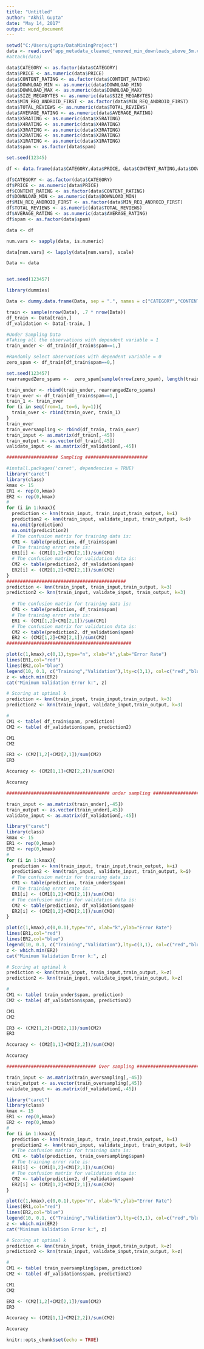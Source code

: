 ```yaml
---
title: "Untitled"
author: "Akhil Gupta"
date: "May 14, 2017"
output: word_document
---
```


```r
setwd("C:/Users/gupta/DataMiningProject")
data <- read.csv('app_metadata_cleaned_removed_min_downloads_above_5m.csv')
#attach(data)

data$CATEGORY <- as.factor(data$CATEGORY)
data$PRICE <- as.numeric(data$PRICE)
data$CONTENT_RATING <- as.factor(data$CONTENT_RATING)
data$DOWNLOAD_MIN <- as.numeric(data$DOWNLOAD_MIN)
data$DOWNLOAD_MAX <- as.numeric(data$DOWNLOAD_MAX)
data$SIZE_MEGABYTES <- as.numeric(data$SIZE_MEGABYTES)
data$MIN_REQ_ANDROID_FIRST <- as.factor(data$MIN_REQ_ANDROID_FIRST)
data$TOTAL_REVIEWS <- as.numeric(data$TOTAL_REVIEWS)
data$AVERAGE_RATING <- as.numeric(data$AVERAGE_RATING)
data$X5RATING <- as.numeric(data$X5RATING)
data$X4RATING <- as.numeric(data$X4RATING)
data$X3RATING <- as.numeric(data$X3RATING)
data$X2RATING <- as.numeric(data$X2RATING)
data$X1RATING <- as.numeric(data$X1RATING)
data$spam <- as.factor(data$spam)

set.seed(12345)

df <- data.frame(data$CATEGORY,data$PRICE, data$CONTENT_RATING,data$DOWNLOAD_MIN,data$MIN_REQ_ANDROID_FIRST,data$TOTAL_REVIEWS,data$AVERAGE_RATING,data$spam)

df$CATEGORY <- as.factor(data$CATEGORY)
df$PRICE <- as.numeric(data$PRICE)
df$CONTENT_RATING <- as.factor(data$CONTENT_RATING)
df$DOWNLOAD_MIN <- as.numeric(data$DOWNLOAD_MIN)
df$MIN_REQ_ANDROID_FIRST <- as.factor(data$MIN_REQ_ANDROID_FIRST)
df$TOTAL_REVIEWS <- as.numeric(data$TOTAL_REVIEWS)
df$AVERAGE_RATING <- as.numeric(data$AVERAGE_RATING)
df$spam <- as.factor(data$spam)

data <- df

num.vars <- sapply(data, is.numeric)

data[num.vars] <- lapply(data[num.vars], scale)

Data <- data


set.seed(123457)

library(dummies)

Data <- dummy.data.frame(Data, sep = ".", names = c("CATEGORY","CONTENT_RATING","MIN_REQ_ANDROID_FIRST"))

train <- sample(nrow(Data), .7 * nrow(Data))
df_train <- Data[train,]
df_validation <- Data[-train, ]

#Under Sampling Data
#Taking all the observations with dependent variable = 1
train_under <- df_train[df_train$spam==1,]

#Randomly select observations with dependent variable = 0
zero_spam <- df_train[df_train$spam==0,]

set.seed(123457)
rearrangedZero_spams <-  zero_spam[sample(nrow(zero_spam), length(train_under$spam)),]

train_under <- rbind(train_under, rearrangedZero_spams)
train_over <- df_train[df_train$spam==1,]
train_1 <- train_over
for (i in seq(from=1, to=6, by=1)){
  train_over <- rbind(train_over, train_1)
}
train_over
train_oversampling <- rbind(df_train, train_over)
train_input <- as.matrix(df_train[,-45])
train_output <- as.vector(df_train[,45])
validate_input <- as.matrix(df_validation[,-45])

################### Sampling #######################

#install.packages('caret', dependencies = TRUE)
library("caret")
library(class)
kmax <- 15
ER1 <- rep(0,kmax)
ER2 <- rep(0,kmax)
#
for (i in 1:kmax){
  prediction <- knn(train_input, train_input,train_output, k=i)
  prediction2 <- knn(train_input, validate_input, train_output, k=i)
  na.omit(prediction)
  na.omit(predicition2)
  # The confusion matrix for training data is:
  CM1 <- table(prediction, df_train$spam)
  # The training error rate is:
  ER1[i] <- (CM1[1,2]+CM1[2,1])/sum(CM1)
  # The confusion matrix for validation data is: 
  CM2 <- table(prediction2, df_validation$spam)
  ER2[i] <- (CM2[1,2]+CM2[2,1])/sum(CM2)
}
############################################
prediction <- knn(train_input, train_input,train_output, k=3)
prediction2 <- knn(train_input, validate_input, train_output, k=3)
  
  # The confusion matrix for training data is:
  CM1 <- table(prediction, df_train$spam)
  # The training error rate is:
  ER1 <- (CM1[1,2]+CM1[2,1])/sum(CM1)
  # The confusion matrix for validation data is: 
  CM2 <- table(prediction2, df_validation$spam)
  ER2 <- (CM2[1,2]+CM2[2,1])/sum(CM2)
##############################################

plot(c(1,kmax),c(0,1),type="n", xlab="k",ylab="Error Rate")
lines(ER1,col="red")
lines(ER2,col="blue")
legend(10, 0.1, c("Training","Validation"),lty=c(3,1), col=c("red","blue"))
z <- which.min(ER2)
cat("Minimum Validation Error k:", z)

# Scoring at optimal k
prediction <- knn(train_input, train_input,train_output, k=3)
prediction2 <- knn(train_input, validate_input,train_output, k=3)

#
CM1 <- table( df_train$spam, prediction)
CM2 <- table( df_validation$spam, prediction2)

CM1
CM2

ER3 <- (CM2[1,2]+CM2[2,1])/sum(CM2)
ER3

Accuracy <- (CM2[1,1]+CM2[2,2])/sum(CM2)

Accuracy

###################################### under sampling ###########################

train_input <- as.matrix(train_under[,-45])
train_output <- as.vector(train_under[,45])
validate_input <- as.matrix(df_validation[,-45])

library("caret")
library(class)
kmax <- 15
ER1 <- rep(0,kmax)
ER2 <- rep(0,kmax)
#
for (i in 1:kmax){
  prediction <- knn(train_input, train_input,train_output, k=i)
  prediction2 <- knn(train_input, validate_input, train_output, k=i)
  # The confusion matrix for training data is:
  CM1 <- table(prediction, train_under$spam)
  # The training error rate is:
  ER1[i] <- (CM1[1,2]+CM1[2,1])/sum(CM1)
  # The confusion matrix for validation data is: 
  CM2 <- table(prediction2, df_validation$spam)
  ER2[i] <- (CM2[1,2]+CM2[2,1])/sum(CM2)
}

plot(c(1,kmax),c(0,0.1),type="n", xlab="k",ylab="Error Rate")
lines(ER1,col="red")
lines(ER2,col="blue")
legend(10, 0.1, c("Training","Validation"),lty=c(3,1), col=c("red","blue"))
z <- which.min(ER2)
cat("Minimum Validation Error k:", z)

# Scoring at optimal k
prediction <- knn(train_input, train_input,train_output, k=z)
prediction2 <- knn(train_input, validate_input,train_output, k=z)

#
CM1 <- table( train_under$spam, prediction)
CM2 <- table( df_validation$spam, prediction2)

CM1
CM2

ER3 <- (CM2[1,2]+CM2[2,1])/sum(CM2)
ER3

Accuracy <- (CM2[1,1]+CM2[2,2])/sum(CM2)

Accuracy

################################# Over sampling #####################################33

train_input <- as.matrix(train_oversampling[,-45])
train_output <- as.vector(train_oversampling[,45])
validate_input <- as.matrix(df_validation[,-45])

library("caret")
library(class)
kmax <- 15
ER1 <- rep(0,kmax)
ER2 <- rep(0,kmax)
#
for (i in 1:kmax){
  prediction <- knn(train_input, train_input,train_output, k=i)
  prediction2 <- knn(train_input, validate_input, train_output, k=i)
  # The confusion matrix for training data is:
  CM1 <- table(prediction, train_oversampling$spam)
  # The training error rate is:
  ER1[i] <- (CM1[1,2]+CM1[2,1])/sum(CM1)
  # The confusion matrix for validation data is: 
  CM2 <- table(prediction2, df_validation$spam)
  ER2[i] <- (CM2[1,2]+CM2[2,1])/sum(CM2)
}

plot(c(1,kmax),c(0,0.1),type="n", xlab="k",ylab="Error Rate")
lines(ER1,col="red")
lines(ER2,col="blue")
legend(10, 0.1, c("Training","Validation"),lty=c(3,1), col=c("red","blue"))
z <- which.min(ER2)
cat("Minimum Validation Error k:", z)

# Scoring at optimal k
prediction <- knn(train_input, train_input,train_output, k=z)
prediction2 <- knn(train_input, validate_input,train_output, k=z)

#
CM1 <- table( train_oversampling$spam, prediction)
CM2 <- table( df_validation$spam, prediction2)

CM1
CM2

ER3 <- (CM2[1,2]+CM2[2,1])/sum(CM2)
ER3

Accuracy <- (CM2[1,1]+CM2[2,2])/sum(CM2)

Accuracy

knitr::opts_chunk$set(echo = TRUE)
```

